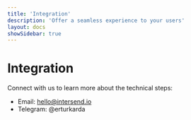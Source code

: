 ```yaml
---
title: 'Integration'
description: 'Offer a seamless experience to your users'
layout: docs
showSidebar: true
---
```


# Integration

Connect with us to learn more about the technical steps:

- Email: hello@intersend.io
- Telegram: @erturkarda
